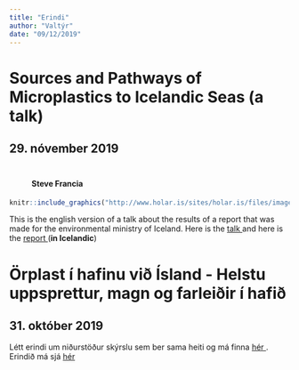 ```yaml
---
title: "Erindi"
author: "Valtýr"
date: "09/12/2019"
---
```

<!-- `r anicon::faa("gamepad", animate='ring')` --> 
# Sources and Pathways of Microplastics to Icelandic Seas (**a talk**)

## 29. nóvember 2019
<figure>
  <img src="http://www.holar.is/sites/holar.is/files/images/valtyr_sigurdsson.jpg" width = "10" height = "5"  />
  <figcaption>
      <h4>Steve Francia</h4>
  </figcaption>
</figure>

```r
knitr::include_graphics("http://www.holar.is/sites/holar.is/files/images/valtyr_sigurdsson.jpg")
```


This is the english version of a talk about the results of a report that was made for the environmental ministry of Iceland. Here is the [talk <i class="fas fa-chalkboard-teacher"></i>](https://harkanatta.github.io/mp-mirror/) and here is the [report <i class="fas fa-book"></i>](https://harkanatta.github.io/orplastskyrslaUAR/) (**in Icelandic**)

# Örplast í hafinu við Ísland - Helstu uppsprettur, magn og farleiðir í hafið

## 31. október 2019

Létt erindi um niðurstöður skýrslu sem ber sama heiti og má finna [hér <i class="fas fa-book"></i>](https://harkanatta.github.io/orplastskyrslaUAR/). Erindið má sjá [hér <i class="fas fa-chalkboard-teacher"></i>](https://harkanatta.github.io/innragrunn/#1)
